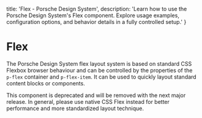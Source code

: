 
  title: 'Flex - Porsche Design System',
  description: 'Learn how to use the Porsche Design System\'s Flex component. Explore usage examples, configuration options, and behavior details in a fully controlled setup.'
}

# Flex <ComponentStatus tagName="p-flex"></ComponentStatus>

The Porsche Design System flex layout system is based on standard CSS Flexbox browser behaviour and can be controlled by
the properties of the `p-flex` container and `p-flex-item`. It can be used to quickly layout standard content blocks or
components.

<Notification heading="Deprecation hint" heading-tag="h2" state="error">
  This component is deprecated and will be removed with the next major release.
  In general, please use native <Link href="https://css-tricks.com/snippets/css/a-guide-to-flexbox">CSS Flex</Link> instead for better performance and more standardized layout technique.
</Notification>

<Configurator tagName="p-flex" story={flexStory} />
